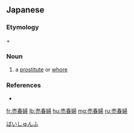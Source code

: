{{also|賣春婦}}
==Japanese==
{{ja-kanjitab|ばい|しゅん|ふ|yomi=on}}

===Etymology===
{{m|ja|売春||prostitution|tr=ばいしゅん, baishun|sc=Jpan}} + {{m|ja|婦||woman|tr=ふ, fu|sc=Jpan}}

===Noun===
{{ja-noun|ばいしゅんふ|kyu=賣春婦}}

# a [[prostitute]] or [[whore]]

===References===
* {{R:Shogakukan}}

[[Category:ja:Occupations|ばいしゅんふ]]

[[fr:売春婦]]
[[lb:売春婦]]
[[hu:売春婦]]
[[mg:売春婦]]
[[ru:売春婦]]